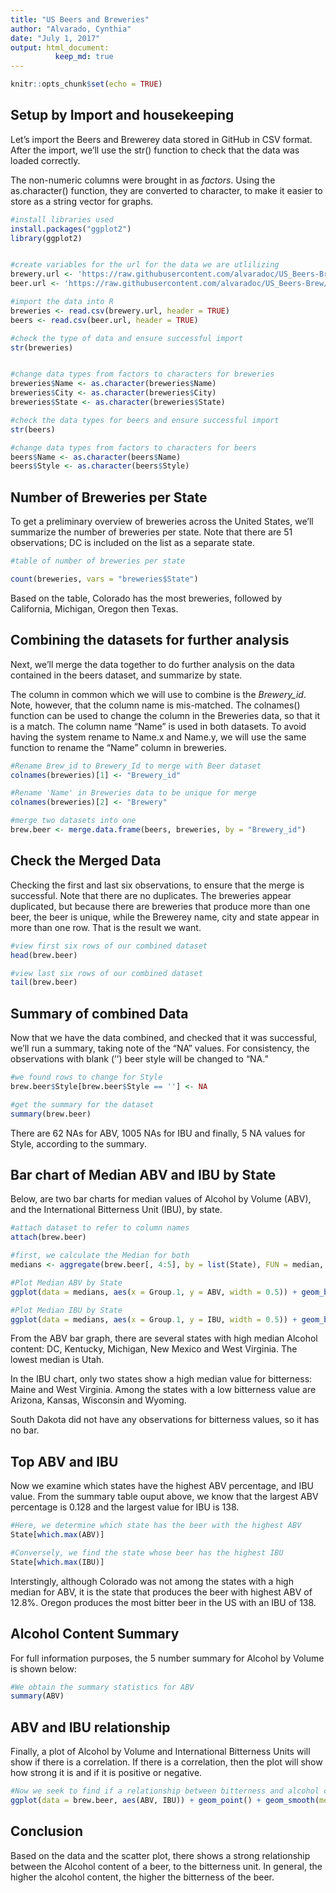 ```yaml
---
title: "US Beers and Breweries"
author: "Alvarado, Cynthia"
date: "July 1, 2017"
output: html_document:
          keep_md: true
---
```


```r
knitr::opts_chunk$set(echo = TRUE)
```

## Setup by Import and housekeeping

Let's import the Beers and Brewerey data stored in GitHub in CSV format.  After the import, we'll use the str() function to check that the data was loaded correctly.
<br>

The non-numeric columns were brought in as <i>factors</i>.  Using the as.character() function, they are converted to character, to make it easier to store as a string vector for graphs.


```r

#install libraries used
install.packages("ggplot2")
library(ggplot2)


#create variables for the url for the data we are utlilizing
brewery.url <- 'https://raw.githubusercontent.com/alvaradoc/US_Beers-Brew/master/Data/Breweries.csv'
beer.url <- 'https://raw.githubusercontent.com/alvaradoc/US_Beers-Brew/master/Data/Beers.csv'

#import the data into R
breweries <- read.csv(brewery.url, header = TRUE)
beers <- read.csv(beer.url, header = TRUE)

#check the type of data and ensure successful import
str(breweries)


#change data types from factors to characters for breweries
breweries$Name <- as.character(breweries$Name)
breweries$City <- as.character(breweries$City)
breweries$State <- as.character(breweries$State)

#check the data types for beers and ensure successful import
str(beers)

#change data types from factors to characters for beers
beers$Name <- as.character(beers$Name)
beers$Style <- as.character(beers$Style)
```

## Number of Breweries per State

To get a preliminary overview of breweries across the United States, we'll summarize the number of breweries per state. Note that there are 51 observations; DC is included on the list as a separate state.

```r

#table of number of breweries per state

count(breweries, vars = "breweries$State")
```

Based on the table, Colorado has the most breweries, followed by California, Michigan, Oregon then Texas.

## Combining the datasets for further analysis

Next, we'll merge the data together to do further analysis on the data contained in the beers dataset, and summarize by state. <br>

The column in common which we will use to combine is the <i>Brewery_id</i>.  Note, however, that the column name is mis-matched. The colnames() function can be used to change the column in the Breweries data, so that it is a match. The column name "Name" is used in both datasets.  To avoid having the system rename to Name.x and Name.y, we will use the same function to rename the "Name" column in breweries.

```r

#Rename Brew_id to Brewery_Id to merge with Beer dataset
colnames(breweries)[1] <- "Brewery_id"

#Rename 'Name' in Breweries data to be unique for merge
colnames(breweries)[2] <- "Brewery"

#merge two datasets into one
brew.beer <- merge.data.frame(beers, breweries, by = "Brewery_id")
```

## Check the Merged Data

Checking the first and last six observations, to ensure that the merge is successful.  Note that there are no duplicates.  The breweries appear duplicated, but because there are breweries that produce more than one beer, the beer is unique, while the Brewerey name, city and state appear in more than one row.  That is the result we want.

```r
#view first six rows of our combined dataset
head(brew.beer)

#view last six rows of our combined dataset
tail(brew.beer)
```

## Summary of combined Data

Now that we have the data combined, and checked that it was successful, we'll run a summary, taking note of the "NA" values.  For consistency, the observations with blank ('') beer style will be changed to "NA."

```r

#we found rows to change for Style
brew.beer$Style[brew.beer$Style == ''] <- NA

#get the summary for the dataset
summary(brew.beer)
```

There are 62 NAs for ABV, 1005 NAs for IBU and finally, 5 NA values for Style, according to the summary.

## Bar chart of Median ABV and IBU by State

Below, are two bar charts for median values of Alcohol by Volume (ABV), and the International Bitterness Unit (IBU), by state.

```r
#attach dataset to refer to column names
attach(brew.beer)

#first, we calculate the Median for both
medians <- aggregate(brew.beer[, 4:5], by = list(State), FUN = median, na.rm = TRUE, na.action = 0)

#Plot Median ABV by State
ggplot(data = medians, aes(x = Group.1, y = ABV, width = 0.5)) + geom_bar(stat = "identity", position = "identity") + labs(x = "State", y = "ABV")

#Plot Median IBU by State
ggplot(data = medians, aes(x = Group.1, y = IBU, width = 0.5)) + geom_bar(stat = "identity", position = "identity") + labs(x = "State", y = "IBU")

```
From the ABV bar graph, there are several states with high median Alcohol content: DC, Kentucky, Michigan, New Mexico and West Virginia.  The lowest median is Utah.<br>

In the IBU chart, only two states show a high median value for bitterness: Maine and West Virginia. Among the states with a low bitterness value are Arizona, Kansas, Wisconsin and Wyoming.<br>

South Dakota did not have any observations for bitterness values, so it has no bar.

## Top ABV and IBU

Now we examine which states have the highest ABV percentage, and IBU value.  From the summary table ouput above, we know that the largest ABV percentage is 0.128 and the largest value for IBU is 138.

```r

#Here, we determine which state has the beer with the highest ABV
State[which.max(ABV)]

#Conversely, we find the state whose beer has the highest IBU
State[which.max(IBU)]
```

Interstingly, although Colorado was not among the states with a high median for ABV, it is the state that produces the beer with highest ABV of 12.8%.  Oregon produces the most bitter beer in the US with an IBU of 138.

## Alcohol Content Summary

For full information purposes, the 5 number summary for Alcohol by Volume is shown below:

```r
#We obtain the summary statistics for ABV
summary(ABV)
```

## ABV and IBU relationship

Finally, a plot of Alcohol by Volume and International Bitterness Units will show if there is a correlation.  If there is a correlation, then the plot will show how strong it is and if it is positive or negative.

```r
#Now we seek to find if a relationship between bitterness and alcohol content exist
ggplot(data = brew.beer, aes(ABV, IBU)) + geom_point() + geom_smooth(method = lm, se = FALSE)
```

## Conclusion

Based on the data and the scatter plot, there shows a strong relationship between the Alcohol content of a beer, to the bitterness unit.  In general, the higher the alcohol content, the higher the bitterness of the beer. 
